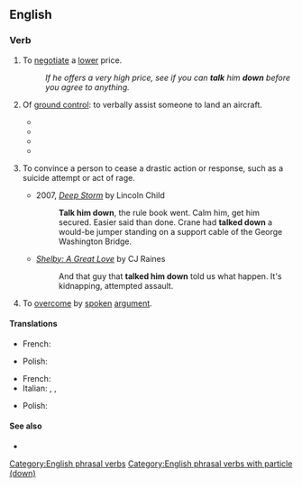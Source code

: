 {{also|talkdown}}
==English==

===Verb===
{{en-verb|talks down|talking down|talked down}}

# {{lb|en|idiomatic}} To [[negotiate]] a [[lower]] price.
#: ''If he offers a very high price, see if you can '''talk''' him '''down''' before you agree to anything.''
# {{lb|en|flying}} Of [[ground control]]: to verbally assist someone to land an aircraft.
#* {{quote-journal|lang=en|year=1960|month=Feb|title=Business with FAA|page=109|magazine=Flying Magazine|passage=GET TALKED DOWN: When a pilot gets caught in weather, he may call the nearest tower for Ground Controlled Approach landing assistance, wherever the airport has GCA radar.}}
#* {{quote-book|lang=en|year=2000|author=Larry King|title=Anything Goes!: What I've Learned from Pundits, Politicians, and Presidents|isbn=0759520356|page=139|passage=He got out, looked at me, and said, “I feel like Doris Day in Julie when she was '''talked down''' by air traffic control and landed the airplane.”[.]}}
#* {{quote-book|lang=en|year=2008|author=Winston Fletcher|title=Powers of Persuasion: The Inside Story of British Advertising 1951-2000|isbn=0191647594|passage=Its Spielberg-inspired first commercial, in which Manhattan Island floated loftily through the sky and was '''talked down''' by air traffic control at Heathrow[.]}}
#* {{quote-book|lang=en|year=2008|author=Nelson DeMille and Thomas Block|title=Mayday|isbn=0748109455|passage=In other words, if you '''talk''' him '''down''' and he crashes, you're worse off than if you hadn't tried.}}
# {{lb|en|transitive}} To convince a person to cease a drastic action or response, such as a suicide attempt or act of rage.
#* 2007, [https://books.google.com/books?id=KmR6dmWMWeMC&pg=PT77&dq=talked+him+down&hl=en&sa=X&ei=cg2eVfTYDIzy-AGBvZC4BQ&ved=0CDsQ6AEwBQ ''Deep Storm''] by Lincoln Child
#*: '''Talk him down''', the rule book went. Calm him, get him secured. Easier said than done. Crane had '''talked down''' a would-be jumper standing on a support cable of the George Washington Bridge.
#* [https://books.google.com/books?id=P0A3SykTK6UC&pg=PA212&dq=talked+him+down&hl=en&sa=X&ei=MQ6eVaDdEsXAtQW8lLngBQ&ved=0CD8Q6AEwBjgK ''Shelby: A Great Love''] by CJ Raines
#*: And that guy that '''talked him down''' told us what happen{{SIC}}. It's kidnapping, attempted assault.
# {{lb|en|transitive}} To [[overcome]] by [[spoken]] [[argument]].

====Translations====
{{trans-top|negotiate}}
* French: {{t+|fr|marchander}}
{{trans-mid}}
* Polish: {{t|pl|targować się|impf}}
{{trans-bottom}}

{{trans-top|patronize}}
* French: {{t+|fr|prendre de haut}}
* Italian: {{t|it|degnarsi}}, {{t|it|trattare dall'alto in basso}}, {{t|it|trattare con arroganza}}
{{trans-mid}}
* Polish: {{t+|pl|patrzeć z góry|impf}}
{{trans-bottom}}

====See also====
* {{l|en|talk down to}}

[[Category:English phrasal verbs]]
[[Category:English phrasal verbs with particle (down)]]